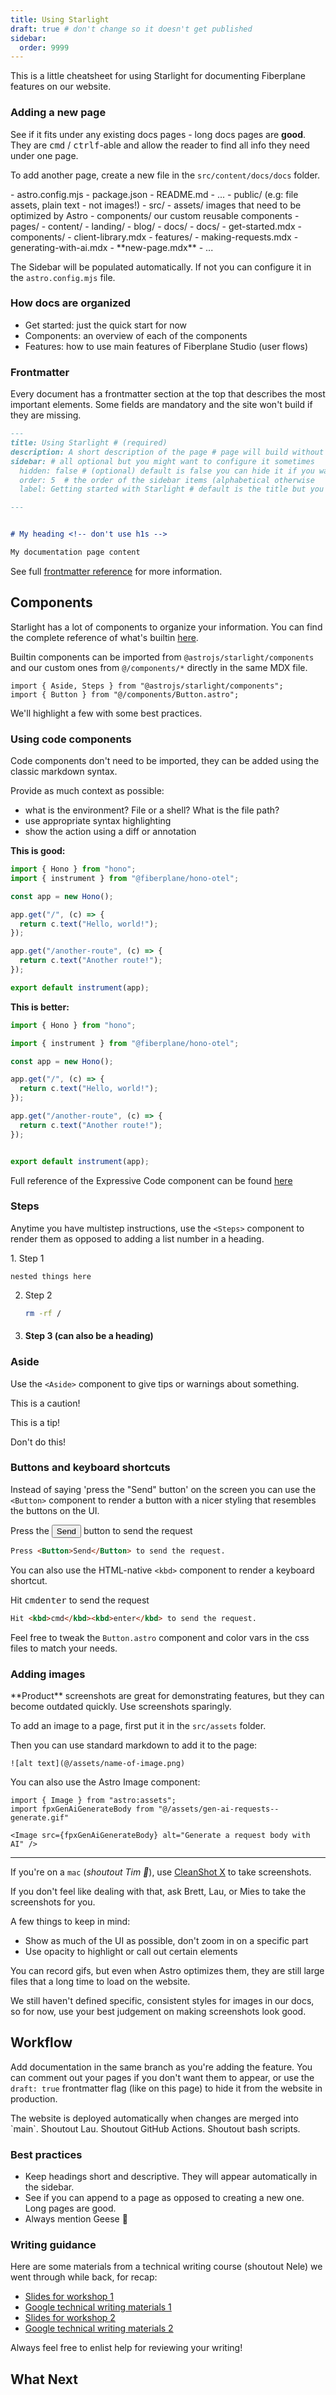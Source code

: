 ```yaml
---
title: Using Starlight
draft: true # don't change so it doesn't get published
sidebar:
  order: 9999
---
```



This is a little cheatsheet for using Starlight for documenting Fiberplane features on our website.


### Adding a new page

<Aside type="tip">

See if it fits under any existing docs pages - long docs pages are **good**. They are <kbd>cmd</kbd> / <kbd>ctrl</kbd><kbd>f</kbd>-able and allow the reader to find all info they need under one page.

</Aside>

To add another page, create a new file in the `src/content/docs/docs` folder.

<FileTree>
- astro.config.mjs
- package.json
- README.md
- ...
- public/  (e.g: file assets, plain text - not images!)
- src/
	- assets/ images that need to be optimized by Astro
	- components/ our custom reusable components
	- pages/
	- content/
		- landing/
		- blog/
		- docs/
			- docs/
				- get-started.mdx
				- components/
					- client-library.mdx
				- features/
					- making-requests.mdx
					- generating-with-ai.mdx
					- **new-page.mdx**
					- ...
</FileTree>

The Sidebar will be populated automatically. If not you can configure it in the `astro.config.mjs` file.

### How docs are organized

- Get started: just the quick start for now
- Components: an overview of each of the components
- Features: how to use main features of Fiberplane Studio (user flows)

### Frontmatter

Every document has a frontmatter section at the top that describes the most important elements. Some fields are mandatory and the site won't build if they are missing.

```md
---
title: Using Starlight # (required)
description: A short description of the page # page will build without this but you should include it
sidebar: # all optional but you might want to configure it sometimes
  hidden: false # (optional) default is false you can hide it if you want
  order: 5  # the order of the sidebar items (alphabetical otherwise
  label: Getting started with Starlight # default is the title but you can change it

---


# My heading <!-- don't use h1s -->

My documentation page content

```

See full [frontmatter reference](https://starlight.astro.build/reference/frontmatter) for more information.

## Components

Starlight has a lot of components to organize your information. You can find the complete reference of what's builtin [here](https://starlight.astro.build/guides/components).

Builtin components can be imported from `@astrojs/starlight/components` and our custom ones from `@/components/*` directly in the same MDX file.

```mdx
import { Aside, Steps } from "@astrojs/starlight/components";
import { Button } from "@/components/Button.astro";
```

We'll highlight a few with some best practices.

### Using code components

Code components don't need to be imported, they can be added using the classic markdown syntax.

Provide as much context as possible:

- what is the environment? File or a shell? What is the file path?
- use appropriate syntax highlighting
- show the action using a diff or annotation

**This is good:**

```ts
import { Hono } from "hono";
import { instrument } from "@fiberplane/hono-otel";

const app = new Hono();

app.get("/", (c) => {
  return c.text("Hello, world!");
});

app.get("/another-route", (c) => {
  return c.text("Another route!");
});

export default instrument(app);
```

**This is better:**

```ts title="src/index.ts" ins={"Import the instrument function":2-3} ins={11-13} ins={"Wrapping the app with instrument":15-16}
import { Hono } from "hono";

import { instrument } from "@fiberplane/hono-otel";

const app = new Hono();

app.get("/", (c) => {
  return c.text("Hello, world!");
});

app.get("/another-route", (c) => {
  return c.text("Another route!");
});


export default instrument(app);
```

Full reference of the Expressive Code component can be found [here](https://expressive-code.com/key-features/syntax-highlighting/)

### Steps

Anytime you have multistep instructions, use the `<Steps>` component to render them as opposed to adding a list number in a heading.


<Steps>
1. Step 1

	nested things here
2. Step 2

	```sh
	rm -rf /
	```
3. #### Step 3 (can also be a heading)

</Steps>

### Aside

Use the `<Aside>` component to give tips or warnings about something.

<Aside type="caution">
  <p>This is a caution!</p>
</Aside>

<Aside type="tip">
  <p>This is a tip!</p>
</Aside>

<Aside type="danger">
  <p>Don't do this!</p>
</Aside>

### Buttons and keyboard shortcuts

Instead of saying 'press the "Send" button' on the screen you can use the `<Button>` component to render a button with a nicer styling that resembles the buttons on the UI.

Press the <Button>Send</Button> button to send the request

```md
Press <Button>Send</Button> to send the request.
```

You can also use the HTML-native `<kbd>` component to render a keyboard shortcut.

Hit <kbd>cmd</kbd><kbd>enter</kbd> to send the request

```md
Hit <kbd>cmd</kbd><kbd>enter</kbd> to send the request.
```

Feel free to tweak the `Button.astro` component and color vars in the css files to match your needs.

### Adding images

<Aside type="caution" title="Avoid product screenshots when you can">
  **Product** screenshots are great for demonstrating features, but they can become outdated quickly. Use screenshots sparingly.
</Aside>

To add an image to a page, first put it in the `src/assets` folder.

Then you can use standard markdown to add it to the page:

```mdx title="src/my-new-docs-page.md"
![alt text](@/assets/name-of-image.png)
```

You can also use the Astro Image component:

```mdx title="src/my-new-docs-page.mdx"
import { Image } from "astro:assets";
import fpxGenAiGenerateBody from "@/assets/gen-ai-requests--generate.gif"

<Image src={fpxGenAiGenerateBody} alt="Generate a request body with AI" />
```

***

If you're on a `mac` (_shoutout Tim 🍎_), use [CleanShot X](https://cleanshot.com/) to take screenshots.

If you don't feel like dealing with that, ask Brett, Lau, or Mies to take the screenshots for you.

A few things to keep in mind:

- Show as much of the UI as possible, don't zoom in on a specific part
- Use opacity to highlight or call out certain elements

<Aside type="tip" title="GIFs are large">
  You can record gifs, but even when Astro optimizes them, they are still large files that a long time to load on the website.
</Aside>

We still haven't defined specific, consistent styles for images in our docs, so for now, use your best judgement on making screenshots look good.

## Workflow

Add documentation in the same branch as you're adding the feature.
You can comment out your pages if you don't want them to appear,
or use the `draft: true` frontmatter flag (like on this page) to hide it from the website in production.

<Card title="Website is published when we merge to main">
  The website is deployed automatically when changes are merged into `main`.
  Shoutout Lau. Shoutout GitHub Actions. Shoutout bash scripts.
</Card>

### Best practices

- Keep headings short and descriptive. They will appear automatically in the sidebar.
- See if you can append to a page as opposed to creating a new one. Long pages are good.
- Always mention Geese 🪿

### Writing guidance

Here are some materials from a technical writing course (shoutout Nele) we went through while back, for recap:

- [Slides for workshop 1](https://docs.google.com/presentation/d/1RB6XHTaqXOBayO-VNS2hfj3HFv16YlX2T-s_-0tQpgw/edit?resourcekey=0-FfJiVW7eBjC8rEfwhPumpg#slide=id.g5950a2689d_0_7)
- [Google technical writing materials 1](https://developers.google.com/tech-writing/one)
- [Slides for workshop 2](https://docs.google.com/presentation/d/19EHjrIg_rKkdTU2PAoY_QdpSkvUXhe5T4X23wvq7l1k/edit?usp=sharing&resourcekey=0-9NfSUt7iddOUiNoOQ_kKTw)
- [Google technical writing materials 2](https://developers.google.com/tech-writing/two)

Always feel free to enlist help for reviewing your writing!

## What Next

<LinkCard
  title="Fix Some Docs"
  href="https://fiberplane.com"
  icon="external"
  description="Peruse the docs website at fiberplane.com, and if you find a typo, bug, etc., open a PR to fix it"
/>
